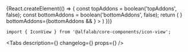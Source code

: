


<Meta
    title='Компоненты/IconView'
    component={IconView}
/>


<!-- Canvas -->

<Story name='IconView'>
    {React.createElement(() => {
        const topAddons = boolean('topAddons', false);
        const bottomAddons = boolean('bottomAddons', false);
        return (   
            <IconView
                shape={select('shape', ['super-ellipse', 'circle'], 'super-ellipse')}
                size={select('size', ['48', '64', '80', '128'], '64')}
                backgroundColor={text('backgroundColor', '#f3f4f5')}
                border={boolean('border', false)}
                imageUrl={text('imageUrl', '')}
                topAddons={topAddons && <AlertCircleMIcon color="#2fc26e" /> }
                bottomAddons={bottomAddons && <CheckmarkCircleMIcon color="#2fc26e" /> }
            >
                <SfTouchIdXxlIcon />
            </IconView>
        )
    })}
</Story>

<!-- Docs -->

<ComponentHeader
    name='IconView'
    version={version}
    package='@alfalab/core-components/icon-view'
    stage={2}
    design='https://www.figma.com/file/JnpPl4gvg2Zjr7zvTz8mUk/branch/ybhZv49Gy5W44bC6ZWTZyn/Core-%7C-%F0%9F%91%91-Default?node-id=2202%3A27524'
/>

```tsx
import { IconView } from '@alfalab/core-components/icon-view';
```

<Tabs
    description={<Description />}
    changelog={<Changelog />}
    props={<Props of={IconView} />}
/>
